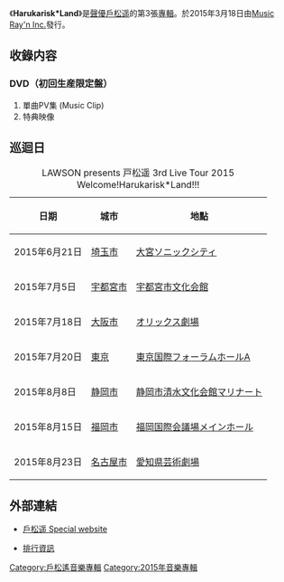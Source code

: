 {{Infobox album <!-- 參見[[維基百科:專題/專輯|維基百科:專題/專輯]] -->
| name           = Harukarisk*Land
| type           = 專輯
<!-- 未知參數 | width          = 600 -->
| artist         = [[戶松遥|戶松遥]]
| cover          = 
| alt            = 
| released       = 2014年3月18日
| recorded       = 2014年
| genre          = [[J-POP|J-POP]]（[[動畫歌曲|動畫歌曲]]）
| length         = 59分49秒
| label          = [[Music_Ray'n_Inc.|Music Ray'n Inc.]]
| producer       = 篠原廣人（Music Ray'n Inc.）
| chart_position = * 週間最高順位第7位
| prev_title     = [[Sunny_Side_Story|Sunny Side Story]]
| prev_year      = 2013
| next_title     = 
| next_year      = 
}}

《'''Harukarisk*Land'''》是[[聲優|聲優]][[戶松遥|戶松遥]]的第3張[[專輯|專輯]]。於2015年3月18日由[[Music_Ray'n|Music Ray'n Inc.]]發行。

 {{multiple image
 | direction = vertical
 | width = 200
 | image1 = 
 | alt1 = 
 | caption1 = [https://commons.wikimedia.org/wiki/File:Harukarisk*Land%EF%BC%88%E5%88%9D%E5%9B%9E%E7%94%9F%E7%94%A3%E9%99%90%E5%AE%9A%E7%9B%A4%EF%BC%89.jpg 初回生産限定盤]
 | image2 = 
 | caption2 = [https://commons.wikimedia.org/wiki/File:Harukarisk*Land.jpg 通常盤]
 }}

== 收錄内容 ==
{{tracklist
| collapsed       = 
| headline        = CD
| extra_column    = 編曲
| total_length    = 59:24

| title1   = Fan Fun Parade
| lyrics1  = [[古川貴浩|古川貴浩]]
| music1   = 古川貴浩
| extra1   = 古川貴浩
| length1  = 4:46

| title2   = [[courage|courage]]
| lyrics2  = Nori
| music2   = Nori
| extra2   = 古川貴浩
| length2  = 4:13

| title3   = ラブ♡ローラーコースター
| lyrics3  = やしきん
| music3   = やしきん
| extra3   = やしきん
| length3  = 4:47

| title4   = No.1 GIRL
| note4    =
| lyrics4  = 古屋真
| music4   = SoichiroK、Nozomu.S
| extra4   = 田尻知之、本澤尚之
| length4  = 4:21

| title5   = [[PACHI_PACHI_PARTY|Tomorrow]]
| lyrics5  = 大沢圭一
| music5   = 家原正樹
| extra5   = 家原正樹
| length5  = 5:25

| title6   = [[Fantastic_Soda!!|Fantastic Soda!!]]
| lyrics6  = 古屋真
| music6   = Mitsu.J
| extra6   = 古川貴浩
| length6  = 4:02

| title7   = アテンション☆プリ〜ズ
| lyrics7  = MEG.ME
| music7   = Mitsu.J
| extra7   = Mitsu.J
| length7  = 4:10

| title8   = [[PACHI_PACHI_PARTY|PACHI PACHI PARTY]]
| lyrics8  = 古屋真
| music8   = [[ZENTA|ZENTA]]
| extra8   = 古川貴浩
| length8  = 4:13

| title9   = [[ヒカリギフト|Get you!!]]
| lyrics9  = yumeiroecho
| music9   = 倉内達矢
| extra9   = 福田真一朗 
| length9  = 4:03

| title10  = マリラレルラ
| lyrics10 = モリヒデオミ
| music10  = モリヒデオミ
| extra10  = モリヒデオミ
| length10 = 3:58

| title11  = [[Fantastic_Soda!!|In Our Hands]]
| lyrics11 = TOKO
| music11  = [[Carlos_K.|Carlos K.]]
| extra11  = [[渡辺剛_(キーボード奏者)|渡辺剛]]
| length11 = 5:52

| title12  = [[ヒカリギフト|ヒカリギフト]]
| lyrics12 = 古屋真
| music12  = [[黒光雄輝|黒光雄輝]]
| extra12  = 古川貴浩
| note12  = 
| length12 = 5:27

| title13  = 恋ヲウチヌケ
| lyrics13 = [[HoneyWorks|HoneyWorks]]
| music13  = HoneyWorks
| extra13  = HoneyWorks
| note13  = 
| length13 = 4:03
}}
{{tracklist
| collapsed = 
| headline  = DVD（初回限定盤）

| title1   = 恋ヲウチヌケ
| note1    = Music Clip
| length1 = 4:21

| title2   = Harukarisk*Land
| note2    = JacketMaking
| length2 = 
}}

=== DVD（初回生産限定盤） ===
# 單曲PV集 (Music Clip) 
# 特典映像

== 巡迴日 ==
{| class="wikitable" style="font-size:small;"
|+ LAWSON presents 戸松遥 3rd Live Tour 2015 Welcome!Harukarisk*Land!!!
|-
! 日期 !! 城市 !! 地點
|-
| 2015年6月21日 || [[埼玉市|埼玉市]] || [[大宮ソニックシティ|大宮ソニックシティ]]
|-
| 2015年7月5日 || [[宇都宮市|宇都宮市]] || [[宇都宮市文化会館|宇都宮市文化会館]]
|-
| 2015年7月18日 || [[大阪市|大阪市]] || [[オリックス劇場|オリックス劇場]]
|-
| 2015年7月20日 || [[東京|東京]]  || [[東京国際フォーラム|東京国際フォーラム]]ホールA
|-
| 2015年8月8日 || [[静岡市|静岡市]] || [[静岡市清水文化会館|静岡市清水文化会館]]マリナート
|-
| 2015年8月15日 || [[福岡市|福岡市]] || [[福岡国際会議場|福岡国際会議場]]メインホール
|-
| 2015年8月23日 || [[名古屋市|名古屋市]] || [[愛知県芸術劇場|愛知県芸術劇場]]
|}

== 外部連結 ==
* {{ja}}[https://web.archive.org/web/20081218094553/http://www.tomatsuharuka.com/ 戶松遥 Special website]
* {{ja}}[http://www.oricon.co.jp/prof/422881/products/1112052/1/ 排行資訊]{{Wayback|url=http://www.oricon.co.jp/prof/422881/products/1112052/1/ |date=20150403160922 }}

{{戶松遙}}

[[Category:戶松遙音樂專輯|Category:戶松遙音樂專輯]]
[[Category:2015年音樂專輯|Category:2015年音樂專輯]]